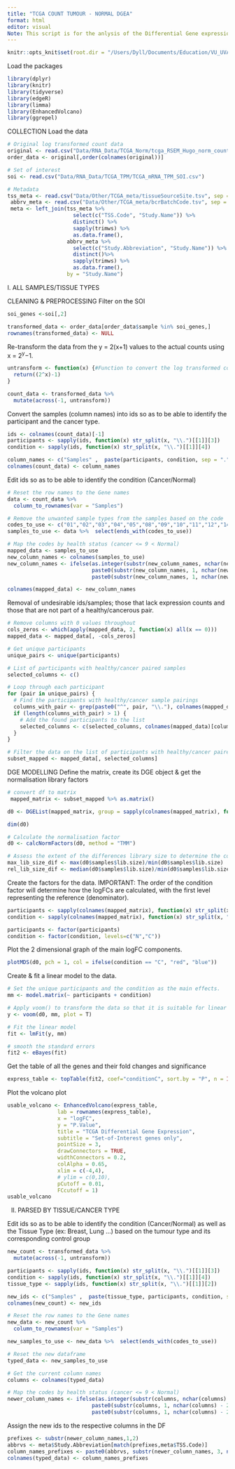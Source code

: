 ```yaml
---
title: "TCGA COUNT TUMOUR - NORMAL DGEA"
format: html
editor: visual
Note: This script is for the anlysis of the Differential Gene expression between the cancerous and non-cancerous TCGA Expected count data using the SOI only.
---
```


```r
knitr::opts_knit$set(root.dir = "/Users/Dyll/Documents/Education/VU_UVA/Internship/Epigenetics/Janssen_Group-UMCUtrecht/Main_Project")
```

Load the packages

```r
library(dplyr)
library(knitr)
library(tidyverse) 
library(edgeR)
library(limma)
library(EnhancedVolcano)
library(ggrepel)
```

COLLECTION Load the data

```r
# Original log transformed count data
original <- read.csv("Data/RNA_Data/TCGA_Norm/tcga_RSEM_Hugo_norm_count.csv")
order_data <- original[,order(colnames(original))]

# Set of interest
soi <- read.csv("Data/RNA_Data/TCGA_TPM/TCGA_mRNA_TPM_SOI.csv")

# Metadata
tss_meta <- read.csv("Data/Other/TCGA_meta/tissueSourceSite.tsv", sep = "\t")
 abbrv_meta <- read.csv("Data/Other/TCGA_meta/bcrBatchCode.tsv", sep = "\t")
 meta <- left_join(tss_meta %>% 
                     select(c("TSS.Code", "Study.Name")) %>% 
                     distinct() %>% 
                     sapply(trimws) %>% 
                     as.data.frame(),
                   abbrv_meta %>% 
                     select(c("Study.Abbreviation", "Study.Name")) %>% 
                     distinct()%>% 
                     sapply(trimws) %>% 
                     as.data.frame(), 
                   by = "Study.Name")
```

I. ALL SAMPLES/TISSUE TYPES

CLEANING & PREPROCESSING Filter on the SOI

```r
soi_genes <-soi[,2]

transformed_data <- order_data[order_data$sample %in% soi_genes,]
rownames(transformed_data) <- NULL
```

Re-transform the data from the y = 2(x+1) values to the actual counts using x = 2^y^−1.

```r
untransform <- function(x) {#Function to convert the log transformed counts back into original counts
  return((2^x)-1)
}

count_data <- transformed_data %>%
  mutate(across(-1, untransform))
```

Convert the samples (column names) into ids so as to be able to identify the participant and the cancer type.

```r
ids <- colnames(count_data)[-1]
participants <- sapply(ids, function(x) str_split(x, "\\.")[[1]][3])
condition <- sapply(ids, function(x) str_split(x, "\\.")[[1]][4])

column_names <- c("Samples" ,  paste(participants, condition, sep = "."))
colnames(count_data) <- column_names
```

Edit ids so as to be able to identify the condition (Cancer/Normal)

```r
# Reset the row names to the Gene names
data <- count_data %>%
  column_to_rownames(var = "Samples") 

# Remove the unwanted sample types from the samples based on the code
codes_to_use <- c("01","02","03","04","05","08","09","10","11","12","14","40")
samples_to_use <- data %>%  select(ends_with(codes_to_use))

# Map the codes by health status (cancer <= 9 < Normal)
mapped_data <- samples_to_use
new_column_names <- colnames(samples_to_use)
new_column_names <- ifelse(as.integer(substr(new_column_names, nchar(new_column_names) - 1, nchar(new_column_names))) > 9,
                           paste0(substr(new_column_names, 1, nchar(new_column_names) - 2), "N"),
                           paste0(substr(new_column_names, 1, nchar(new_column_names) - 2), "C"))

colnames(mapped_data) <- new_column_names
```

Removal of undesirable ids/samples; those that lack expression counts and those that are not part of a healthy/cancerous pair.

```r
# Remove columns with 0 values throughout
cols_zeros <- which(apply(mapped_data, 2, function(x) all(x == 0)))
mapped_data <- mapped_data[, -cols_zeros]

# Get unique participants
unique_pairs <- unique(participants)

# List of participants with healthy/cancer paired samples
selected_columns <- c()

# Loop through each participant
for (pair in unique_pairs) {
  # Find the participants with healthy/cancer sample pairings
  columns_with_pair <- grep(paste0("^", pair, "\\."), colnames(mapped_data))
  if (length(columns_with_pair) > 1) {
    # Add the found participants to the list
    selected_columns <- c(selected_columns, colnames(mapped_data)[columns_with_pair])
  }
}

# Filter the data on the list of participants with healthy/cancer paired samples
subset_mapped <- mapped_data[, selected_columns]
```

DGE MODELLING Define the matrix, create its DGE object & get the normalisation library factors

```r
# convert df to matrix 
 mapped_matrix <- subset_mapped %>% as.matrix()

d0 <- DGEList(mapped_matrix, group = sapply(colnames(mapped_matrix), function(x) str_split(x, "\\.")[[1]][2]))

dim(d0)

# Calculate the normalisation factor 
d0 <- calcNormFactors(d0, method = "TMM")

# Assess the extent of the differences library size to determine the correct approach
max_lib_size_dif <- max(d0$samples$lib.size)/min(d0$samples$lib.size)
rel_lib_size_dif <- median(d0$samples$lib.size)/min(d0$samples$lib.size)
```

Create the factors for the data. IMPORTANT: The order of the condition factor will determine how the logFCs are calculated, with the first level representing the reference (denominator).

```r
participants <- sapply(colnames(mapped_matrix), function(x) str_split(x, "\\.")[[1]][1])
condition <- sapply(colnames(mapped_matrix), function(x) str_split(x, "\\.")[[1]][2])

participants <- factor(participants)
condition <- factor(condition, levels=c("N","C"))
```

Plot the 2 dimensional graph of the main logFC components.

```r
plotMDS(d0, pch = 1, col = ifelse(condition == "C", "red", "blue"))
```

Create & fit a linear model to the data.

```r
# Set the unique participants and the condition as the main effects.
mm <- model.matrix(~ participants + condition)

# Apply voom() to transform the data so that it is suitable for linear modelling.
y <- voom(d0, mm, plot = T)

# Fit the linear model
fit <- lmFit(y, mm)

# smooth the standard errors
fit2 <- eBayes(fit)
```

Get the table of all the genes and their fold changes and significance

```r
express_table <- topTable(fit2, coef="conditionC", sort.by = "P", n = Inf)
```

Plot the volcano plot

```r
usable_volcano <- EnhancedVolcano(express_table,
                lab = rownames(express_table),
                x = "logFC",
                y = "P.Value",
                title = "TCGA Differential Gene Expression",
                subtitle = "Set-of-Interest genes only",
                pointSize = 3,
                drawConnectors = TRUE,
                widthConnectors = 0.2,
                colAlpha = 0.65,
                xlim = c(-4,4),
                # ylim = c(0,10),
                pCutoff = 0.01,
                FCcutoff = 1)
usable_volcano
```

II. PARSED BY TISSUE/CANCER TYPE

Edit ids so as to be able to identify the condition (Cancer/Normal) as well as the Tissue Type (ex: Breast, Lung ...)
based on the tumour type and its corresponding control group
```r
new_count <- transformed_data %>%
  mutate(across(-1, untransform))

participants <- sapply(ids, function(x) str_split(x, "\\.")[[1]][3])
condition <- sapply(ids, function(x) str_split(x, "\\.")[[1]][4])
tissue_type <- sapply(ids, function(x) str_split(x, "\\.")[[1]][2])

new_ids <- c("Samples" ,  paste(tissue_type, participants, condition, sep = "."))
colnames(new_count) <- new_ids

# Reset the row names to the Gene names
new_data <- new_count %>%
  column_to_rownames(var = "Samples") 

new_samples_to_use <- new_data %>%  select(ends_with(codes_to_use))

# Reset the new dataframe
typed_data <- new_samples_to_use

# Get the current column names
columns <- colnames(typed_data)

# Map the codes by health status (cancer <= 9 < Normal)
newer_column_names <- ifelse(as.integer(substr(columns, nchar(columns) - 1, nchar(columns))) > 9,
                           paste0(substr(columns, 1, nchar(columns) - 2), "N"),
                           paste0(substr(columns, 1, nchar(columns) - 2), "C"))
```

Assign the new ids to the respective columns in the DF
```r
prefixes <- substr(newer_column_names,1,2)
abbrvs <- meta$Study.Abbreviation[match(prefixes,meta$TSS.Code)]
column_names_prefixes <- paste0(abbrvs, substr(newer_column_names, 3, nchar(newer_column_names)))
colnames(typed_data) <- column_names_prefixes
```
